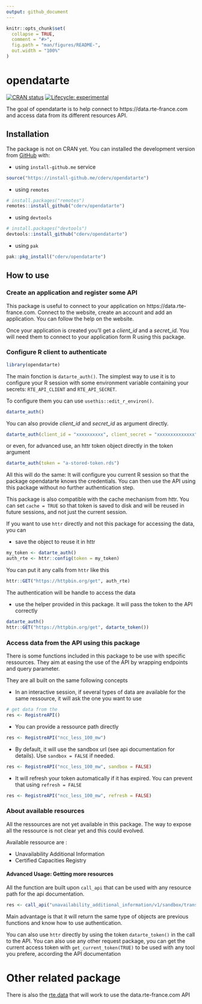 ```yaml
---
output: github_document
---
```


<!-- README.md is generated from README.Rmd. Please edit that file -->

```r
knitr::opts_chunk$set(
  collapse = TRUE,
  comment = "#>",
  fig.path = "man/figures/README-",
  out.width = "100%"
)
```
# opendatarte

<!-- badges: start -->
[![CRAN status](https://www.r-pkg.org/badges/version/opendatarte)](https://cran.r-project.org/package=opendatarte)
[![Lifecycle: experimental](https://img.shields.io/badge/lifecycle-experimental-orange.svg)](https://www.tidyverse.org/lifecycle/#experimental)
<!-- badges: end -->

The goal of opendatarte is to help connect to https://data.rte-france.com and access data from its different resources API. 

## Installation

The package is not on CRAN yet. You can installed the development version from [GitHub](https://github.com/) with:

* using `install-github.me` service
```r
source("https://install-github.me/cderv/opendatarte")
```

* using `remotes`

``` r
# install.packages("remotes")
remotes::install_github("cderv/opendatarte")
```

* using `devtools`

``` r
# install.packages("devtools")
devtools::install_github("cderv/opendatarte")
```

* using `pak`

```r
pak::pkg_install("cderv/opendatarte")
```

## How to use

### Create an application and register some API

This package is useful to connect to your application on https://data.rte-france.com. 
Connect to the website, create an account and add an application. You can follow the help on the website. 

Once your application is created you'll get a _client\_id_ and a _secret\_id_. You will need them to connect to your application form R using this package. 

### Configure R client to authenticate

```r
library(opendatarte)
```

The main fonction is `datarte_auth()`. The simplest way to use it is to configure your R session with some environment variable containing your secrets: `RTE_API_CLIENT` and `RTE_API_SECRET`.

To configure them you can use `usethis::edit_r_environ()`.

```r
datarte_auth()
```


You can also provide _client\_id_ and _secret\_id_ as argument directly.

```r
datarte_auth(client_id = "xxxxxxxxxx", client_secret = "xxxxxxxxxxxxxx")
```

or even, for advanced use, an httr token object directly in the token argument
```r
datarte_auth(token = "a-stored-token.rds")
```

All this will do the same: It will configure you current R session so that the package opendatarte knows the credentials. You can then use the API using this package without no further authentication step.

This package is also compatible with the cache mechanism from httr. You can set `cache = TRUE` so that token is saved to disk and will be reused in future sessions, and not just the current session.

If you want to use `httr` directly and not this package for accessing the data, you can 

* save the object to reuse it in httr
```r
my_token <- datarte_auth()
auth_rte <- httr::config(token = my_token)
```

You can put it any calls from `httr` like this
```r
httr::GET("https://httpbin.org/get", auth_rte)
```
The authentication will be handle to access the data

* use the helper provided in this package. It will pass the token to the API correctly 
```r
datarte_auth()
httr::GET("https://httpbin.org/get", datarte_token())
```

### Access data from the API using this package

There is some functions included in this package to be use with specific ressources. They aim at easing the use of the API by wrapping endpoints and query parameter.

They are all built on the same following concepts

* In an interactive session, if several types of data are available for the same ressource, it will ask the one you want to use
```r
# get data from the 
res <- RegistreAPI()
```
* You can provide a ressource path directly

```r
res <- RegistreAPI("ncc_less_100_mw")
```

* By default, it will use the sandbox url (see api documentation for details). Use `sandbox = FALSE` if needed.
```r
res <- RegistreAPI("ncc_less_100_mw", sandbox = FALSE)
```

* It will refresh your token automatically if it has expired. You can prevent that using `refresh = FALSE`
```r
res <- RegistreAPI("ncc_less_100_mw", refresh = FALSE)
```

### About available resources

All the ressources are not yet available in this package. The way to expose all the ressource is not clear yet and this could evolved. 

Available ressource are :

* Unavailability Additional Information 
* Certified Capacities Registry 


#### Advanced Usage: Getting more resources

All the function are built upon `call_api` that can be used with any resource path for the api documentation.

```r
res <- call_api("unavailability_additional_information/v1/sandbox/transmission_network_unavailabilities")
```

Main advantage is that it will return the same type of objects are previous functions and know how to use authentication. 

You can also use `httr` directly by using the token `datarte_token()` in the call to the API. 
You can also use any other request package, you can get the current access token with `get_current_token(TRUE)` to be used with any tool you prefere, according the API documentation


# Other related package

There is also the [rte.data](https://github.com/dreamRs/rte.data) that will work to use the data.rte-france.com API
